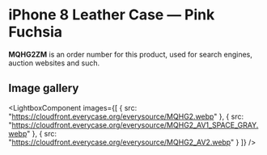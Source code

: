 
# iPhone 8 Leather Case — Pink Fuchsia

<Callout type='info' emoji='👉🏻'>**MQHG2ZM** is an order number for this product, used for search engines, auction websites and such.</Callout>

## Image gallery

<LightboxComponent
    images={[
      {
        src: "https://cloudfront.everycase.org/everysource/MQHG2.webp"
      },
      {
        src: "https://cloudfront.everycase.org/everysource/MQHG2_AV1_SPACE_GRAY.webp"
      },
      {
        src: "https://cloudfront.everycase.org/everysource/MQHG2_AV2.webp"
      }
    ]}
  />
